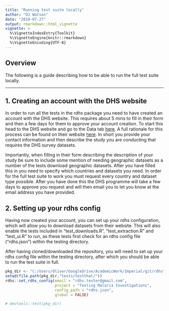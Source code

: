 ```yaml
---
title: "Running test suite locally"
author: "OJ Watson"
date: "2018-07-27"
output: rmarkdown::html_vignette
vignette: >
  %\VignetteIndexEntry{Toolkit}
  %\VignetteEngine{knitr::rmarkdown}
  %\VignetteEncoding{UTF-8}
---
```

## Overview

The following is a guide describing how to be able to run the full test suite locally.

---

## 1. Creating an account with the DHS website

In order to run all the tests in the *rdhs* package you need to have created an account with the DHS website. This requires about 5 mins to fill in their form and then a few days for them to approve your account creation. To start this head to the DHS website and go to the Data tab [here](https://dhsprogram.com/data/dataset_admin/login_main.cfm). A full rationale for this process can be found on their website [here](https://dhsprogram.com/data/Access-Instructions.cfm). In short you provide your contact information and then describe the study you are conducting that requires the DHS survey datasets.

Importantly, when filling in their form describing the description of your study be sure to include some mention of needing geographic datasets as a number of the tests download geographic datasets. After you have filled this in you need to specify which countries and datasets you need. In order for the full test suite to work you must request every country and dataset type possible. After you have done this the DHS programme will take a few days to approve you request and will then email you to let you know at the email address you have provided. 

## 2. Setting up your rdhs config

Having now created your account, you can set up your *rdhs* configuration, which will allow you to download datasets from their website. This will also enable the tests included in "test_downloads.R", "test_extraction.R" and "test_ui.R" to run, as these tests first check for an rdhs config file ("rdhs.json") within the testing directory.

After having cloned/downloaded the repository, you will need to set up your rdhs config file within the testing directory, after which you should be able to run the test suite in full.


```r
pkg_dir <- "C:/Users/Oliver/GoogleDrive/AcademicWork/Imperial/git/rdhs"
setwd(file.path(pkg_dir,"tests/testthat/"))
rdhs::set_rdhs_config(email = "rdhs.tester@gmail.com",
                      project = "Testing Malaria Investigations", 
                      config_path = "rdhs.json", 
                      global = FALSE)

# devtools::test(pkg_dir)
```
